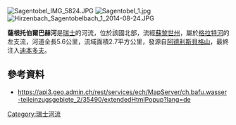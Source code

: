 [[Image:Sagentobel_IMG_5824.JPG|right]]
[[Image:Sagentobel_1.jpg|right]]
[[Image:Hirzenbach_Sagentobelbach_1_2014-08-24.JPG|right]]

{{Coord|47.40620|N|8.59580|E|display=title}}

'''薩根托伯爾巴赫河'''是[[瑞士|瑞士]]的河流，位於該國北部，流經[[蘇黎世州|蘇黎世州]]，屬於[[格拉特河|格拉特河]]的左支流，河道全長5.6公里，流域面積2.7平方公里，發源自[[阿德利斯貝格山|阿德利斯貝格山]]，最終注入[[迪本多夫|迪本多夫]]。

==參考資料==
* https://api3.geo.admin.ch/rest/services/ech/MapServer/ch.bafu.wasser-teileinzugsgebiete_2/35490/extendedHtmlPopup?lang=de

{{Switzerland-geo-stub}}
[[Category:瑞士河流|Category:瑞士河流]]